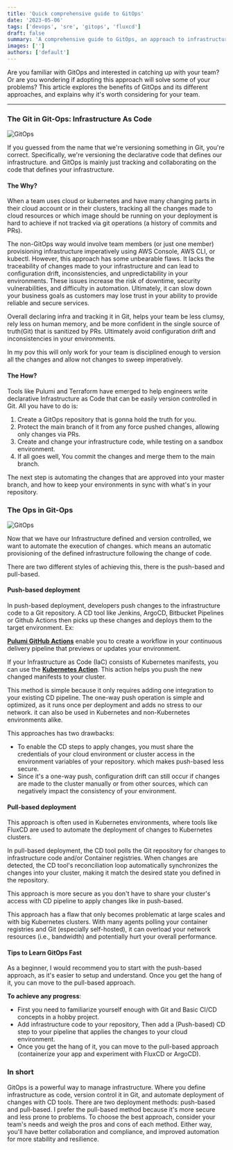 ```yaml
---
title: 'Quick comprehensive guide to GitOps'
date: '2023-05-06'
tags: ['devops', 'sre', 'gitops', 'fluxcd']
draft: false
summary: 'A comprehensive guide to GitOps, an approach to infrastructure management that involves defining infrastructure as code and version controlling it in Git. The article explores the benefits of GitOps and its different approaches, including push-based and pull-based deployment.'
images: ['']
authors: ['default']
---
```


Are you familiar with GitOps and interested in catching up with your team? Or are you wondering if adopting this approach will solve some of your problems?
This article explores the benefits of GitOps and its different approaches, and explains why it's worth considering for your team.

---

### The Git in Git-Ops: Infrastructure As Code

![GitOps](https://sunnysingh.io/static/1148fbc10e17a19897b82cf82c816d62/2bef9/meta.png)

If you guessed from the name that we're versioning something in Git, you're correct. Specifically, we're versioning the declarative code that defines our infrastructure. and GitOps is mainly just tracking and collaborating on the code that defines your infrastructure.

#### The Why?

When a team uses cloud or kubernetes and have many changing parts in their cloud account or in their clusters, tracking all the changes made to cloud resources or which image should be running on your deployment is hard to achieve if not tracked via git operations (a history of commits and PRs).

The non-GitOps way would involve team members (or just one member) provisioning infrastructure imperatively using AWS Console, AWS CLI, or kubectl. However, this approach has some unbearable flaws. It lacks the traceability of changes made to your infrastructure and can lead to configuration drift, inconsistencies, and unpredictability in your environments. These issues increase the risk of downtime, security vulnerabilities, and difficulty in automation. Ultimately, it can slow down your business goals as customers may lose trust in your ability to provide reliable and secure services.

Overall declaring infra and tracking it in Git, helps your team be less clumsy, rely less on human memory, and be more confident in the single source of truth(Git) that is sanitized by PRs. Ultimately avoid configuration drift and inconsistencies in your environments.

In my pov this will only work for your team is disciplined enough to version all the changes and allow not changes to sweep imperatively.

#### The How?

Tools like Pulumi and Terraform have emerged to help engineers write declarative Infrastructure as Code that can be easily version controlled in Git. All you have to do is:

1. Create a GitOps repository that is gonna hold the truth for you.
2. Protect the main branch of it from any force pushed changes, allowing only changes via PRs.
3. Create and change your infrastructure code, while testing on a sandbox environment.
4. If all goes well, You commit the changes and merge them to the main branch.

The next step is automating the changes that are approved into your master branch, and how to keep your environments in sync with what's in your repository.

### The Ops in Git-Ops

![GitOps](https://raw.githubusercontent.com/RogueDudes/roguedudes.github.io/master/assets/images/automate.jpg)

Now that we have our Infrastructure defined and version controlled, we want to automate the execution of changes. which means an automatic provisioning of the defined infrastructure following the change of code.

There are two different styles of achieving this, there is the push-based and pull-based.

#### Push-based deployment

In push-based deployment, developers push changes to the infrastructure code to a Git repository. A CD tool like Jenkins, ArgoCD, Bitbucket Pipelines or Github Actions then picks up these changes and deploys them to the target environment. Ex:

[**Pulumi GitHub Actions**](https://www.pulumi.com/docs/guides/continuous-delivery/github-actions/) enable you to create a workflow in your continuous delivery pipeline that previews or updates your environment.

If your Infrastructure as Code (IaC) consists of Kubernetes manifests, you can use the [**Kubernetes Action**](https://github.com/marketplace/actions/kubernetes-action). This action helps you push the new changed manifests to your cluster.

This method is simple because it only requires adding one integration to your existing CD pipeline. The one-way push operation is simple and optimized, as it runs once per deployment and adds no stress to our network. it can also be used in Kubernetes and non-Kubernetes environments alike.

This approaches has two drawbacks:

- To enable the CD steps to apply changes, you must share the credentials of your cloud environment or cluster access in the environment variables of your repository. which makes push-based less secure.
- Since it's a one-way push, configuration drift can still occur if changes are made to the cluster manually or from other sources, which can negatively impact the consistency of your environment.

#### Pull-based deployment

This approach is often used in Kubernetes environments, where tools like FluxCD are used to automate the deployment of changes to Kubernetes clusters.

In pull-based deployment, the CD tool polls the Git repository for changes to infrastructure code and/or Container registries. When changes are detected, the CD tool's reconciliation loop automatically synchronizes the changes into your cluster, making it match the desired state you defined in the repository.

This approach is more secure as you don't have to share your cluster's access with CD pipeline to apply changes like in push-based.

This approach has a flaw that only becomes problematic at large scales and with big Kubernetes clusters. With many agents polling your container registries and Git (especially self-hosted), it can overload your network resources (i.e., bandwidth) and potentially hurt your overall performance.

#### Tips to Learn GitOps Fast

As a beginner, I would recommend you to start with the push-based approach, as it's easier to setup and understand. Once you get the hang of it, you can move to the pull-based approach.

**To achieve any progress**:

- First you need to familiarize yourself enough with Git and Basic CI/CD concepts in a hobby project.
- Add infrastructure code to your repository, Then add a (Push-based) CD step to your pipeline that applies the changes to your cloud environment.
- Once you get the hang of it, you can move to the pull-based approach (containerize your app and experiment with FluxCD or ArgoCD).

### In short

GitOps is a powerful way to manage infrastructure. Where you define infrastructure as code, version control it in Git, and automate deployment of changes with CD tools. There are two deployment methods: push-based and pull-based. I prefer the pull-based method because it's more secure and less prone to problems. To choose the best approach, consider your team's needs and weigh the pros and cons of each method. Either way, you'll have better collaboration and compliance, and improved automation for more stability and resilience.
